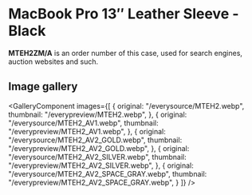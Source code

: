 
# MacBook Pro 13″ Leather Sleeve - Black

<Callout type='info' emoji='👉🏻'>**MTEH2ZM/A** is an order number of this case, used for search engines, auction websites and such.</Callout>

## Image gallery

<GalleryComponent
    images={[
      {
        original: "/everysource/MTEH2.webp",
        thumbnail: "/everypreview/MTEH2.webp",
      },
      {
        original: "/everysource/MTEH2_AV1.webp",
        thumbnail: "/everypreview/MTEH2_AV1.webp",
      },
      {
        original: "/everysource/MTEH2_AV2_GOLD.webp",
        thumbnail: "/everypreview/MTEH2_AV2_GOLD.webp",
      },
      {
        original: "/everysource/MTEH2_AV2_SILVER.webp",
        thumbnail: "/everypreview/MTEH2_AV2_SILVER.webp",
      },
      {
        original: "/everysource/MTEH2_AV2_SPACE_GRAY.webp",
        thumbnail: "/everypreview/MTEH2_AV2_SPACE_GRAY.webp",
      }
    ]}
  />
